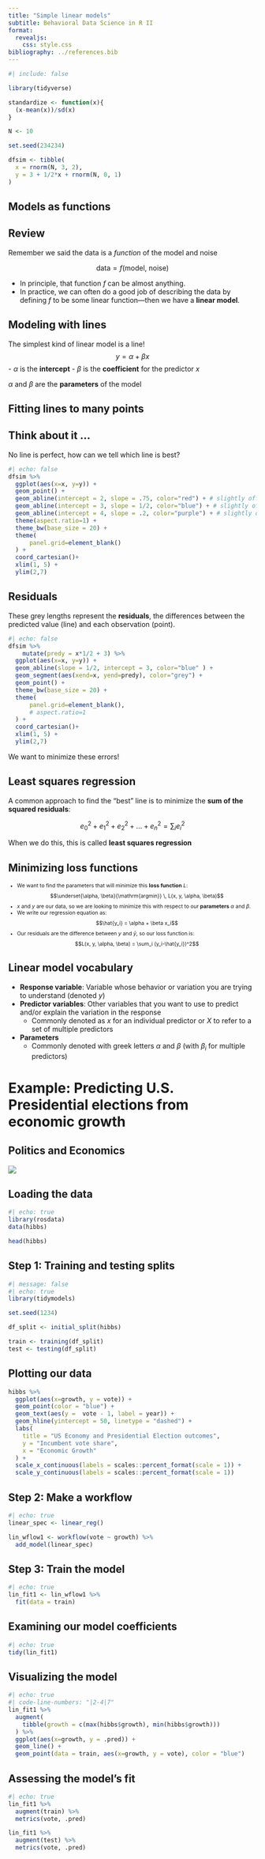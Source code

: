 ```yaml
---
title: "Simple linear models"
subtitle: Behavioral Data Science in R II
format: 
  revealjs:
    css: style.css
bibliography: ../references.bib
---
```


```r
#| include: false

library(tidyverse)

standardize <- function(x){
  (x-mean(x))/sd(x)
}

N <- 10

set.seed(234234)

dfsim <- tibble(
  x = rnorm(N, 3, 2),
  y = 3 + 1/2*x + rnorm(N, 0, 1)
)
```


## Models as functions

::: {.callout-caution icon="false"}
## Review
Remember we said the data is a _function_ of the model and noise

$$\text{data} = f(\text{model, noise})$$
:::

::: {.fragment}
- In principle, that function $f$ can be almost anything. 
- In practice, we can often do a good job of describing the data by defining $f$ to be some linear function---then we have a __linear model__.
::: 

## Modeling with lines

The simplest kind of linear model is a line!
$$ y = \alpha + \beta x$$
- $\alpha$ is the __intercept__
- $\beta$ is the __coefficient__ for the predictor $x$

$\alpha$ and $\beta$ are the __parameters__ of the model


## Fitting lines to many points

::: {.callout-note}
## Think about it ...
No line is perfect, how can we tell which line is best?
:::

```r
#| echo: false
dfsim %>% 
  ggplot(aes(x=x, y=y)) + 
  geom_point() +
  geom_abline(intercept = 2, slope = .75, color="red") + # slightly off
  geom_abline(intercept = 3, slope = 1/2, color="blue") + # slightly off
  geom_abline(intercept = 4, slope = .2, color="purple") + # slightly off
  theme(aspect.ratio=1) +
  theme_bw(base_size = 20) +
  theme(
      panel.grid=element_blank()
  ) +
  coord_cartesian()+
  xlim(1, 5) +
  ylim(2,7)
```

## Residuals

These grey lengths represent the __residuals__, the differences between the predicted value (line) and each observation (point).

```r
#| echo: false
dfsim %>% 
    mutate(predy = x*1/2 + 3) %>% 
  ggplot(aes(x=x, y=y)) +
  geom_abline(slope = 1/2, intercept = 3, color="blue" ) +
  geom_segment(aes(xend=x, yend=predy), color="grey") +
  geom_point() +
  theme_bw(base_size = 20) +
  theme(
      panel.grid=element_blank(),
      # aspect.ratio=1
  ) +
  coord_cartesian()+
  xlim(1, 5) +
  ylim(2,7)

```

We want to minimize these errors!

## Least squares regression

A common approach to find the "best" line is to minimize the __sum of the squared residuals__:

$$ e_0^2 + e_1^2 + e_2^2 + ... + e_n^2 = \sum_i e_i^2$$

When we do this, this is called __least squares regression__

## Minimizing loss functions

::: {style="font-size: 75%;"}
- We want to find the parameters that will minimize this __loss function__ $L$:  
$$\underset{\alpha, \beta}{\mathrm{argmin}} \, L(x, y, \alpha, \beta)$$ 
- $x$ and $y$ are our data, so we are looking to minimize this with respect to our __parameters__ $\alpha$ and $\beta$. 
- We write our regression equation as:  
$$\hat{y_i} = \alpha + \beta x_i$$
- Our residuals are the difference between $y$ and $\hat{y}$, so our loss function is:  
$$L(x, y, \alpha, \beta) = \sum_i (y_i-\hat{y_i})^2$$
:::

## Linear model vocabulary

- __Response variable__: Variable whose behavior or variation you are trying to understand (denoted $y$)
- __Predictor variables__: Other variables that you want to use to predict and/or explain the variation in the response
  - Commonly denoted as $x$ for an individual predictor or $X$ to refer to a set of multiple predictors
- __Parameters__
  - Commonly denoted with greek letters $\alpha$ and $\beta$ (with $\beta_i$ for multiple predictors)


# Example: Predicting U.S. Presidential elections from economic growth

## Politics and Economics

![](../imgs/its-the-economy-stupid-james-carville-rent-home-own.webp)

## Loading the data

```r
#| echo: true
library(rosdata)
data(hibbs)

head(hibbs)
```

## Step 1: Training and testing splits

```r
#| message: false
#| echo: true
library(tidymodels)

set.seed(1234)

df_split <- initial_split(hibbs)

train <- training(df_split)
test <- testing(df_split)
```

## Plotting our data

```r
hibbs %>% 
  ggplot(aes(x=growth, y = vote)) +
  geom_point(color = "blue") +
  geom_text(aes(y =  vote - 1, label = year)) +
  geom_hline(yintercept = 50, linetype = "dashed") +
  labs(
    title = "US Economy and Presidential Election outcomes",
    y = "Incumbent vote share",
    x = "Economic Growth"
  ) +
  scale_x_continuous(labels = scales::percent_format(scale = 1)) +
  scale_y_continuous(labels = scales::percent_format(scale = 1))
```

## Step 2: Make a workflow

```r
#| echo: true
linear_spec <- linear_reg()

lin_wflow1 <- workflow(vote ~ growth) %>% 
  add_model(linear_spec)
```

## Step 3: Train the model

```r
#| echo: true
lin_fit1 <- lin_wflow1 %>% 
  fit(data = train)
```

## Examining our model coefficients

```r
#| echo: true
tidy(lin_fit1)
```

## Visualizing the model

```r
#| echo: true
#| code-line-numbers: "|2-4|7"
lin_fit1 %>% 
  augment(
    tibble(growth = c(max(hibbs$growth), min(hibbs$growth)))
  ) %>% 
  ggplot(aes(x=growth, y = .pred)) +
  geom_line() +
  geom_point(data = train, aes(x=growth, y = vote), color = "blue")
```


## Assessing the model's fit

```r
#| echo: true
lin_fit1 %>% 
  augment(train) %>% 
  metrics(vote, .pred)

lin_fit1 %>% 
  augment(test) %>% 
  metrics(vote, .pred)
```
